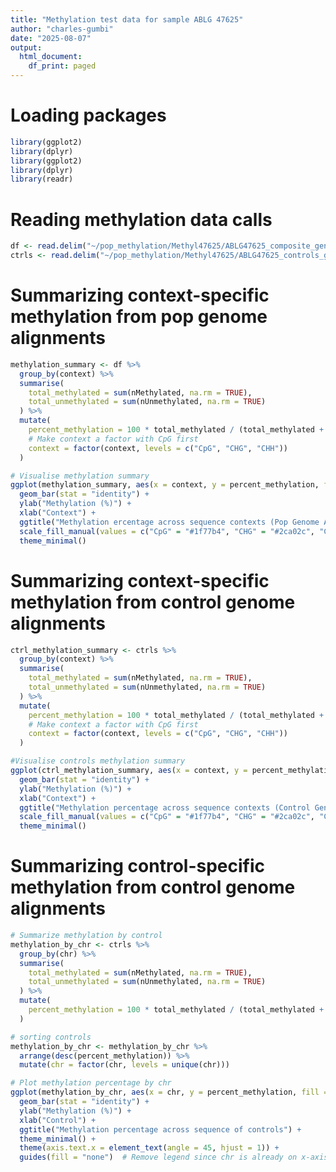 ```yaml
---
title: "Methylation test data for sample ABLG 47625"
author: "charles-gumbi"
date: "2025-08-07"
output:
  html_document:
    df_print: paged
---
```


# Loading packages 
```r
library(ggplot2)
library(dplyr)
library(ggplot2)
library(dplyr)
library(readr)
```

# Reading methylation data calls  

```r
df <- read.delim("~/pop_methylation/Methyl47625/ABLG47625_composite_genome/em-seq_output/methylDackelExtracts/mbias/ABLG-47625_1_combined_mbias.tsv", sep = "\t", header = TRUE)
ctrls <- read.delim("~/pop_methylation/Methyl47625/ABLG47625_controls_genome/em-seq_output/methylDackelExtracts/mbias/ABLG-47625_1_combined_mbias.tsv", sep = "\t", header = TRUE)
```

# Summarizing context-specific methylation from pop genome alignments

```r
methylation_summary <- df %>%
  group_by(context) %>%
  summarise(
    total_methylated = sum(nMethylated, na.rm = TRUE),
    total_unmethylated = sum(nUnmethylated, na.rm = TRUE)
  ) %>%
  mutate(
    percent_methylation = 100 * total_methylated / (total_methylated + total_unmethylated),
    # Make context a factor with CpG first
    context = factor(context, levels = c("CpG", "CHG", "CHH"))
  )

# Visualise methylation summary
ggplot(methylation_summary, aes(x = context, y = percent_methylation, fill = context)) +
  geom_bar(stat = "identity") +
  ylab("Methylation (%)") +
  xlab("Context") +
  ggtitle("Methylation ercentage across sequence contexts (Pop Genome Alignment)") +
  scale_fill_manual(values = c("CpG" = "#1f77b4", "CHG" = "#2ca02c", "CHH" = "#d62728")) +
  theme_minimal()
```

# Summarizing context-specific methylation from control genome alignments

```r
ctrl_methylation_summary <- ctrls %>%
  group_by(context) %>%
  summarise(
    total_methylated = sum(nMethylated, na.rm = TRUE),
    total_unmethylated = sum(nUnmethylated, na.rm = TRUE)
  ) %>%
  mutate(
    percent_methylation = 100 * total_methylated / (total_methylated + total_unmethylated),
    # Make context a factor with CpG first
    context = factor(context, levels = c("CpG", "CHG", "CHH"))
  )

#Visualise controls methylation summary
ggplot(ctrl_methylation_summary, aes(x = context, y = percent_methylation, fill = context)) +
  geom_bar(stat = "identity") +
  ylab("Methylation (%)") +
  xlab("Context") +
  ggtitle("Methylation percentage across sequence contexts (Control Genome Alignment)") +
  scale_fill_manual(values = c("CpG" = "#1f77b4", "CHG" = "#2ca02c", "CHH" = "#d62728")) +
  theme_minimal()
```

# Summarizing control-specific methylation from control genome alignments 

```r
# Summarize methylation by control
methylation_by_chr <- ctrls %>%
  group_by(chr) %>%
  summarise(
    total_methylated = sum(nMethylated, na.rm = TRUE),
    total_unmethylated = sum(nUnmethylated, na.rm = TRUE)
  ) %>%
  mutate(
    percent_methylation = 100 * total_methylated / (total_methylated + total_unmethylated)
  )

# sorting controls
methylation_by_chr <- methylation_by_chr %>%
  arrange(desc(percent_methylation)) %>%
  mutate(chr = factor(chr, levels = unique(chr)))

# Plot methylation percentage by chr
ggplot(methylation_by_chr, aes(x = chr, y = percent_methylation, fill = chr)) +
  geom_bar(stat = "identity") +
  ylab("Methylation (%)") +
  xlab("Control") +
  ggtitle("Methylation percentage across sequence of controls") +
  theme_minimal() +
  theme(axis.text.x = element_text(angle = 45, hjust = 1)) +
  guides(fill = "none")  # Remove legend since chr is already on x-axis
```









